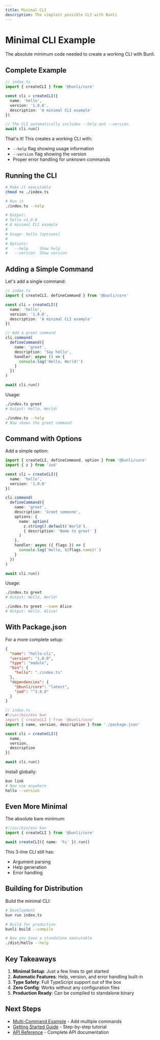 ```yaml
---
title: Minimal CLI
description: The simplest possible CLI with Bunli
---
```


# Minimal CLI Example

The absolute minimum code needed to create a working CLI with Bunli.

## Complete Example

```typescript
// index.ts
import { createCLI } from '@bunli/core'

const cli = createCLI({
  name: 'hello',
  version: '1.0.0',
  description: 'A minimal CLI example'
})

// The CLI automatically includes --help and --version
await cli.run()
```

That's it! This creates a working CLI with:
- `--help` flag showing usage information
- `--version` flag showing the version
- Proper error handling for unknown commands

## Running the CLI

```bash
# Make it executable
chmod +x ./index.ts

# Run it
./index.ts --help

# Output:
# hello v1.0.0
# A minimal CLI example
#
# Usage: hello [options]
#
# Options:
#   --help     Show help
#   --version  Show version
```

## Adding a Simple Command

Let's add a single command:

```typescript
// index.ts
import { createCLI, defineCommand } from '@bunli/core'

const cli = createCLI({
  name: 'hello',
  version: '1.0.0',
  description: 'A minimal CLI example'
})

// Add a greet command
cli.command(
  defineCommand({
    name: 'greet',
    description: 'Say hello',
    handler: async () => {
      console.log('Hello, World!')
    }
  })
)

await cli.run()
```

Usage:
```bash
./index.ts greet
# Output: Hello, World!

./index.ts --help
# Now shows the greet command
```

## Command with Options

Add a simple option:

```typescript
import { createCLI, defineCommand, option } from '@bunli/core'
import { z } from 'zod'

const cli = createCLI({
  name: 'hello',
  version: '1.0.0'
})

cli.command(
  defineCommand({
    name: 'greet',
    description: 'Greet someone',
    options: {
      name: option(
        z.string().default('World'),
        { description: 'Name to greet' }
      )
    },
    handler: async ({ flags }) => {
      console.log(`Hello, ${flags.name}!`)
    }
  })
)

await cli.run()
```

Usage:
```bash
./index.ts greet
# Output: Hello, World!

./index.ts greet --name Alice
# Output: Hello, Alice!
```

## With Package.json

For a more complete setup:

```json
{
  "name": "hello-cli",
  "version": "1.0.0",
  "type": "module",
  "bin": {
    "hello": "./index.ts"
  },
  "dependencies": {
    "@bunli/core": "latest",
    "zod": "^3.0.0"
  }
}
```

```typescript
// index.ts
#!/usr/bin/env bun
import { createCLI } from '@bunli/core'
import { name, version, description } from './package.json'

const cli = createCLI({
  name,
  version,
  description
})

await cli.run()
```

Install globally:
```bash
bun link
# Now use anywhere
hello --version
```

## Even More Minimal

The absolute bare minimum:

```typescript
#!/usr/bin/env bun
import { createCLI } from '@bunli/core'

await createCLI({ name: 'hi' }).run()
```

This 3-line CLI still has:
- Argument parsing
- Help generation
- Error handling

## Building for Distribution

Build the minimal CLI:

```bash
# Development
bun run index.ts

# Build for production
bunli build --compile

# Now you have a standalone executable
./dist/hello --help
```

## Key Takeaways

1. **Minimal Setup**: Just a few lines to get started
2. **Automatic Features**: Help, version, and error handling built-in
3. **Type Safety**: Full TypeScript support out of the box
4. **Zero Config**: Works without any configuration files
5. **Production Ready**: Can be compiled to standalone binary

## Next Steps

- [Multi-Command Example](/docs/examples/multi-command) - Add multiple commands
- [Getting Started Guide](/docs/getting-started) - Step-by-step tutorial
- [API Reference](/docs/api) - Complete API documentation
